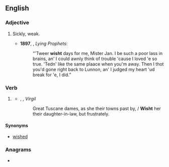 ==English==

===Adjective===
{{en-adj|er}}

# {{lb|en|West Country|Cornwall|Devon}} Sickly, weak.
#* '''1897''', {{w|Eden Phillpotts}}, ''Lying Prophets'':
#*: “'Tweer '''wisht''' days for me, Mister Jan. I be such a poor lass in brains, an' I could awnly think of trouble 'cause I loved 'e so true. 'Tedn' like the same plaace when you'm away. Then I thot you'd gone right back to Lunnon, an' I judged my heart 'ud break for 'e, I did.”

===Verb===
{{head|en|verb form}}

# {{lb|en|obsolete}} {{en-past of|wish}}
#* {{rfdate|en}}, {{w|Vicars}}, ''Virgil''
#*: Great Tuscane dames, as she their towns past by, / '''Wisht''' her their daughter-in-law, but frustrately.

====Synonyms====
* [[wished]]

===Anagrams===
* {{anagrams|en|a=histw|Whits|swith|whist|whits|withs}}